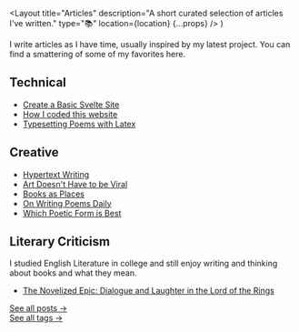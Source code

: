 <Layout
title="Articles"
description="A short curated selection of articles I've written."
type="📚"
location={location}
{...props}
/>
)

I write articles as I have time, usually inspired by my latest project. You can find a smattering of some of my favorites here.

## Technical

- [Create a Basic Svelte Site](/articles/create-a-svelte-site)
- [How I coded this website](/articles/how-i-coded-this-website)
- [Typesetting Poems with Latex](/articles/typesetting-poems-with-latex-i)

## Creative

- [Hypertext Writing](/articles/hypertext-writing)
- [Art Doesn't Have to be Viral](/articles/art-doesnt-have-to-be-viral)
- [Books as Places](/articles/55-books)
- [On Writing Poems Daily](/articles/on-writing-poems-daily)
- [Which Poetic Form is Best](/articles/which-poetic-form-is-best)

## Literary Criticism

I studied English Literature in college and still enjoy writing and thinking about books and what they mean.

- [The Novelized Epic: Dialogue and Laughter in the Lord of the Rings](/articles/the-novelized-epic)

[See all posts &rarr;](/articles/all)  
[See all tags &rarr;](/articles/tags)
